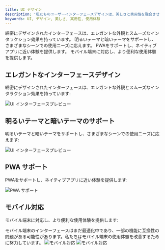 ```yaml
---
title: UI デザイン
description: '私たちのユーザーインターフェースデザインは、美しさと実用性を融合させ、ユーザーに優れた使用体験を提供します。'
keywords: UI, デザイン, 美しさ, 実用性, 使用体験
---
```



<CardGroup cols={2}>
  <Card title="エレガントなインターフェース" icon="palette">
    綿密にデザインされたインターフェースは、エレガントな外観とスムーズなインタラクション効果を持っています。
  </Card>
  <Card title="テーマサポート" icon="moon">
    明るいテーマと暗いテーマをサポートし、さまざまなシーンでの使用ニーズに応えます。
  </Card>
  <Card title="PWA サポート" icon="mobile">
    PWAをサポートし、ネイティブアプリに近い体験を提供します。
  </Card>
  <Card title="モバイル対応" icon="mobile">
    モバイル端末に対応し、より便利な使用体験を提供します。
  </Card>
</CardGroup>

## エレガントなインターフェースデザイン

綿密にデザインされたインターフェースは、エレガントな外観とスムーズなインタラクション効果を持っています:

<Frame>
  <img 
    src="https://oss.vidol.chat/assets/64672af6bfb7a9100cd03d7aaa8e1299.webp" 
    alt="UI インターフェースプレビュー"
  />
</Frame>

## 明るいテーマと暗いテーマのサポート

明るいテーマと暗いテーマをサポートし、さまざまなシーンでの使用ニーズに応えます:

<Frame>
  <img 
    src="https://oss.vidol.chat/docs/2024/11/8bff962b07daa4c8a69233fa9465aef5.png" 
    alt="UI インターフェースプレビュー"
  />
</Frame>

## PWA サポート

PWAをサポートし、ネイティブアプリに近い体験を提供します:

<Frame>
  <img 
    src="https://oss.vidol.chat/docs/2024/11/31a33f5a8f3a53a5bd4687f6393f2605.png" 
    alt="PWA サポート"
  />
</Frame>

## モバイル対応

モバイル端末に対応し、より便利な使用体験を提供します:

<Warning>
  モバイル端末のインターフェースはまだ最適化中であり、一部の機能に互換性の問題がある可能性があります。私たちはモバイル端末の使用体験を改善するために努力しています。
</Warning>

<Frame>
  <img 
    src="https://oss.vidol.chat/docs/2024/11/343cb3215fbbb61e814288366856601f.png" 
    alt="モバイル対応"
  />  
  <img 
    src="https://oss.vidol.chat/docs/2024/11/352368c4cd1c81a3184bea72ad8aa4e3.png" 
    alt="モバイル対応"
  />
</Frame>

